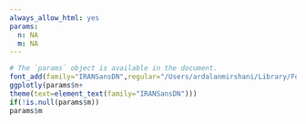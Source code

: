 ```yaml
---
always_allow_html: yes
params:
  n: NA
  m: NA
---
```


```r
# The `params` object is available in the document.
font_add(family="IRANSansDN",regular="/Users/ardalanmirshani/Library/Fonts/IRANSansDN.ttf")
ggplotly(params$n+
theme(text=element_text(family="IRANSansDN")))
if(!is.null(params$m))
params$m
```






